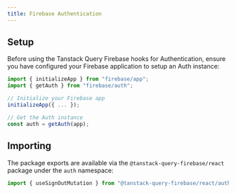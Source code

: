 ```yaml
---
title: Firebase Authentication
---
```


## Setup

Before using the Tanstack Query Firebase hooks for Authentication, ensure you have configured your Firebase application
to setup an Auth instance:

```ts
import { initializeApp } from "firebase/app";
import { getAuth } from "firebase/auth";

// Initialize your Firebase app
initializeApp({ ... });

// Get the Auth instance
const auth = getAuth(app);
```

## Importing

The package exports are available via the `@tanstack-query-firebase/react` package under the `auth` namespace:

```ts
import { useSignOutMutation } from "@tanstack-query-firebase/react/auth";
```
